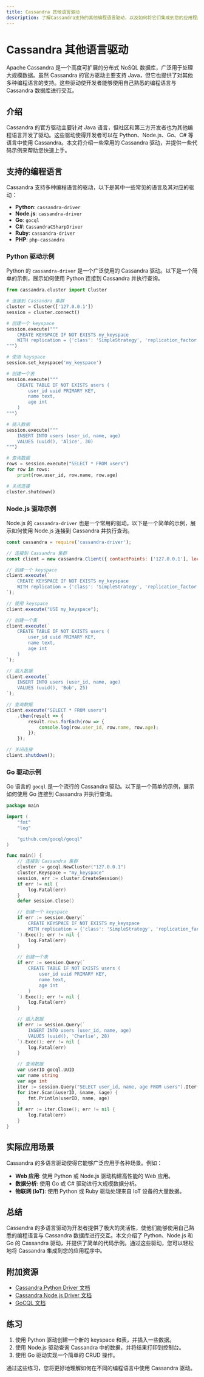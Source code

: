 ```yaml
---
title: Cassandra 其他语言驱动
description: 了解Cassandra支持的其他编程语言驱动，以及如何将它们集成到您的应用程序中。
---
```


# Cassandra 其他语言驱动

Apache Cassandra 是一个高度可扩展的分布式 NoSQL 数据库，广泛用于处理大规模数据。虽然 Cassandra 的官方驱动主要支持 Java，但它也提供了对其他多种编程语言的支持。这些驱动使开发者能够使用自己熟悉的编程语言与 Cassandra 数据库进行交互。

## 介绍

Cassandra 的官方驱动主要针对 Java 语言，但社区和第三方开发者也为其他编程语言开发了驱动。这些驱动使得开发者可以在 Python、Node.js、Go、C# 等语言中使用 Cassandra。本文将介绍一些常用的 Cassandra 驱动，并提供一些代码示例来帮助您快速上手。

## 支持的编程语言

Cassandra 支持多种编程语言的驱动，以下是其中一些常见的语言及其对应的驱动：

- **Python**: `cassandra-driver`
- **Node.js**: `cassandra-driver`
- **Go**: `gocql`
- **C#**: `CassandraCSharpDriver`
- **Ruby**: `cassandra-driver`
- **PHP**: `php-cassandra`

### Python 驱动示例

Python 的 `cassandra-driver` 是一个广泛使用的 Cassandra 驱动。以下是一个简单的示例，展示如何使用 Python 连接到 Cassandra 并执行查询。

```python
from cassandra.cluster import Cluster

# 连接到 Cassandra 集群
cluster = Cluster(['127.0.0.1'])
session = cluster.connect()

# 创建一个 keyspace
session.execute("""
    CREATE KEYSPACE IF NOT EXISTS my_keyspace
    WITH replication = {'class': 'SimpleStrategy', 'replication_factor': 1}
""")

# 使用 keyspace
session.set_keyspace('my_keyspace')

# 创建一个表
session.execute("""
    CREATE TABLE IF NOT EXISTS users (
        user_id uuid PRIMARY KEY,
        name text,
        age int
    )
""")

# 插入数据
session.execute("""
    INSERT INTO users (user_id, name, age)
    VALUES (uuid(), 'Alice', 30)
""")

# 查询数据
rows = session.execute("SELECT * FROM users")
for row in rows:
    print(row.user_id, row.name, row.age)

# 关闭连接
cluster.shutdown()
```

### Node.js 驱动示例

Node.js 的 `cassandra-driver` 也是一个常用的驱动。以下是一个简单的示例，展示如何使用 Node.js 连接到 Cassandra 并执行查询。

```javascript
const cassandra = require('cassandra-driver');

// 连接到 Cassandra 集群
const client = new cassandra.Client({ contactPoints: ['127.0.0.1'], localDataCenter: 'datacenter1' });

// 创建一个 keyspace
client.execute(`
    CREATE KEYSPACE IF NOT EXISTS my_keyspace
    WITH replication = {'class': 'SimpleStrategy', 'replication_factor': 1}
`);

// 使用 keyspace
client.execute("USE my_keyspace");

// 创建一个表
client.execute(`
    CREATE TABLE IF NOT EXISTS users (
        user_id uuid PRIMARY KEY,
        name text,
        age int
    )
`);

// 插入数据
client.execute(`
    INSERT INTO users (user_id, name, age)
    VALUES (uuid(), 'Bob', 25)
`);

// 查询数据
client.execute("SELECT * FROM users")
    .then(result => {
        result.rows.forEach(row => {
            console.log(row.user_id, row.name, row.age);
        });
    });

// 关闭连接
client.shutdown();
```

### Go 驱动示例

Go 语言的 `gocql` 是一个流行的 Cassandra 驱动。以下是一个简单的示例，展示如何使用 Go 连接到 Cassandra 并执行查询。

```go
package main

import (
    "fmt"
    "log"

    "github.com/gocql/gocql"
)

func main() {
    // 连接到 Cassandra 集群
    cluster := gocql.NewCluster("127.0.0.1")
    cluster.Keyspace = "my_keyspace"
    session, err := cluster.CreateSession()
    if err != nil {
        log.Fatal(err)
    }
    defer session.Close()

    // 创建一个 keyspace
    if err := session.Query(`
        CREATE KEYSPACE IF NOT EXISTS my_keyspace
        WITH replication = {'class': 'SimpleStrategy', 'replication_factor': 1}
    `).Exec(); err != nil {
        log.Fatal(err)
    }

    // 创建一个表
    if err := session.Query(`
        CREATE TABLE IF NOT EXISTS users (
            user_id uuid PRIMARY KEY,
            name text,
            age int
        )
    `).Exec(); err != nil {
        log.Fatal(err)
    }

    // 插入数据
    if err := session.Query(`
        INSERT INTO users (user_id, name, age)
        VALUES (uuid(), 'Charlie', 28)
    `).Exec(); err != nil {
        log.Fatal(err)
    }

    // 查询数据
    var userID gocql.UUID
    var name string
    var age int
    iter := session.Query("SELECT user_id, name, age FROM users").Iter()
    for iter.Scan(&userID, &name, &age) {
        fmt.Println(userID, name, age)
    }
    if err := iter.Close(); err != nil {
        log.Fatal(err)
    }
}
```

## 实际应用场景

Cassandra 的多语言驱动使得它能够广泛应用于各种场景。例如：

- **Web 应用**: 使用 Python 或 Node.js 驱动构建高性能的 Web 应用。
- **数据分析**: 使用 Go 或 C# 驱动进行大规模数据分析。
- **物联网 (IoT)**: 使用 Python 或 Ruby 驱动处理来自 IoT 设备的大量数据。

## 总结

Cassandra 的多语言驱动为开发者提供了极大的灵活性，使他们能够使用自己熟悉的编程语言与 Cassandra 数据库进行交互。本文介绍了 Python、Node.js 和 Go 的 Cassandra 驱动，并提供了简单的代码示例。通过这些驱动，您可以轻松地将 Cassandra 集成到您的应用程序中。

## 附加资源

- [Cassandra Python Driver 文档](https://docs.datastax.com/en/developer/python-driver/3.25/)
- [Cassandra Node.js Driver 文档](https://docs.datastax.com/en/developer/nodejs-driver/4.6/)
- [GoCQL 文档](https://github.com/gocql/gocql)

## 练习

1. 使用 Python 驱动创建一个新的 keyspace 和表，并插入一些数据。
2. 使用 Node.js 驱动查询 Cassandra 中的数据，并将结果打印到控制台。
3. 使用 Go 驱动实现一个简单的 CRUD 操作。

通过这些练习，您将更好地理解如何在不同的编程语言中使用 Cassandra 驱动。